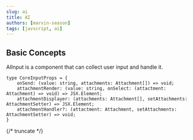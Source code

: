 ```yaml
---
slug: ai
title: AI
authors: [marvin-season]
tags: [javscript, ai]
---
```



<AIInput />

## Basic Concepts
AIInput is a component that can collect user input and handle it.

```tsx
type CoreInputProps = {
    onSend: (value: string, attachments: Attachment[]) => void;
    attachmentRender: (value: string, onSelect: (attactment: Attachment) => void) => JSX.Element;
    attachmentDisplayer: (attachments: Attachment[], setAttachments: AttachmentSetter) => JSX.Element;
    attachmentHandler?: (attactment: Attachment, setAttachments: AttachmentSetter) => void;
}
```

{/* truncate  */}